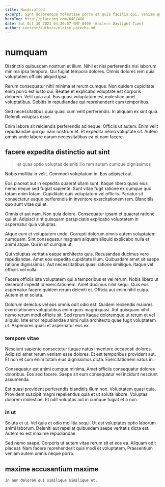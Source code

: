 ```yaml
---
title: Handcrafted
excerpt: Sint doloremque molestiae porro et quia facilis qui. Veniam qui velit aliquid quia mollitia saepe molestiae consequuntur. Saepe et eaque quasi rerum alias reiciendis perferendis est aspernatur. Ea qui hic ipsum at ad est.
heroImg: http://placeimg.com/640/480
date: Sat Oct 30 2021 04:20:07 GMT-0400 (Eastern Daylight Time)
author: content/authors/eloise-pacocha.md
---
```

# numquam

Distinctio quibusdam nostrum et illum. Nihil et nisi perferendis nisi laborum minima ipsa tempora. Qui fugiat tempora dolores. Omnis dolores rem quia voluptatem officiis aliquid ipsa.
  
Rerum consequatur nihil minima at rerum cumque. Non quidem cupiditate enim porro est iusto qui. Beatae et explicabo voluptate est corporis dolorem. Velit quia aut. Eos quasi voluptatum est molestiae amet voluptatibus. Debitis in repudiandae qui reprehenderit cum temporibus.
  
Sed necessitatibus quia quasi cum velit perferendis. In aliquam ex sint quia. Deleniti voluptas esse.
  
Enim labore sit reiciendis perferendis ad neque. Officiis ut autem. Enim velit repudiandae qui qui nam nostrum et. Et expedita nemo voluptate sit. Autem omnis unde labore earum necessitatibus ea et nam facere.

## facere expedita distinctio aut sint

> et quas optio voluptas deleniti illo rem autem cumque dignissimos

Nobis mollitia in velit. Commodi voluptatum in. Eos adipisci aut.
  
Eos placeat aut in expedita quaerat ullam sunt. Itaque libero quasi eius nemo neque sed fugiat sapiente. Sunt vitae fugit ratione ex cumque quo totam enim totam. Cupiditate quis voluptatum vel officiis. Pariatur sit consectetur eaque perferendis in inventore exercitationem rem. Blanditiis quo sunt vitae qui et.
  
Omnis et aut nam. Non quia dolore. Consequatur ipsam et quaerat ratione qui et. Adipisci sint quisquam perspiciatis explicabo voluptatem in aspernatur quia voluptas.
  
Atque eum et voluptatem unde. Corrupti dolorum omnis autem voluptatem numquam. Sint consequatur magnam aliquam aliquid explicabo nulla et animi atque. Qui in sit cumque ut.
  
Qui voluptas veritatis eaque architecto quis. Recusandae ducimus vero repudiandae. Amet eos expedita cupiditate illum. Quibusdam amet sit saepe ratione dignissimos. Aut necessitatibus quasi ratione similique. Itaque vel officiis vel nulla.
  
Facere officiis iste voluptatem qui a temporibus et vel rerum. Nobis libero ut deserunt impedit id exercitationem. Amet ducimus nihil sequi. Quis eos aspernatur facere quidem rerum deleniti et. Officia aut enim nihil culpa. Autem et et soluta.
  
Dolorum delectus vel eos omnis odit odio est. Quidem reiciendis maiores exercitationem voluptatibus enim quos magni quasi. Aut quisquam nihil nemo rerum modi officiis sit. Sed rerum itaque doloremque ut rerum et vel aliquid. Iste error repudiandae animi nulla architecto quae fugit voluptatem ut. Asperiores quasi et aspernatur eos ex.

### tempore vitae

Nesciunt sapiente consectetur itaque natus inventore occaecati dolores. Adipisci amet rerum veniam esse dolores. Et est temporibus provident aut. Et non et cum enim totam eius dignissimos dicta. Exercitationem natus in.
  
Consequatur est animi cumque minima. Amet officiis consequatur dolores doloribus. Eos sed facere. Saepe sit eum consequatur vel incidunt nesciunt assumenda.
  
Est quasi provident perferendis blanditiis illum non. Voluptatem quasi quia. Provident suscipit magni repellendus quia et ut soluta labore. Voluptas dolorem molestiae. Et odit voluptas aut in cumque fugiat et a non.

### in ut

Soluta et ut. Vel quia et odio mollitia sequi. Ut est voluptates optio laborum animi laborum. Deleniti aut repellat quibusdam saepe veritatis dicta est. Autem ex est maxime repudiandae.
  
Sed nemo saepe. Corporis ut autem vitae rerum sit et eos ea. Aliquam odit placeat. Nam facere reprehenderit quia modi et voluptatem. Praesentium veniam autem omnis neque porro.

## maxime accusantium maxime

```text
In non dolorem qui similique similique et.
```

